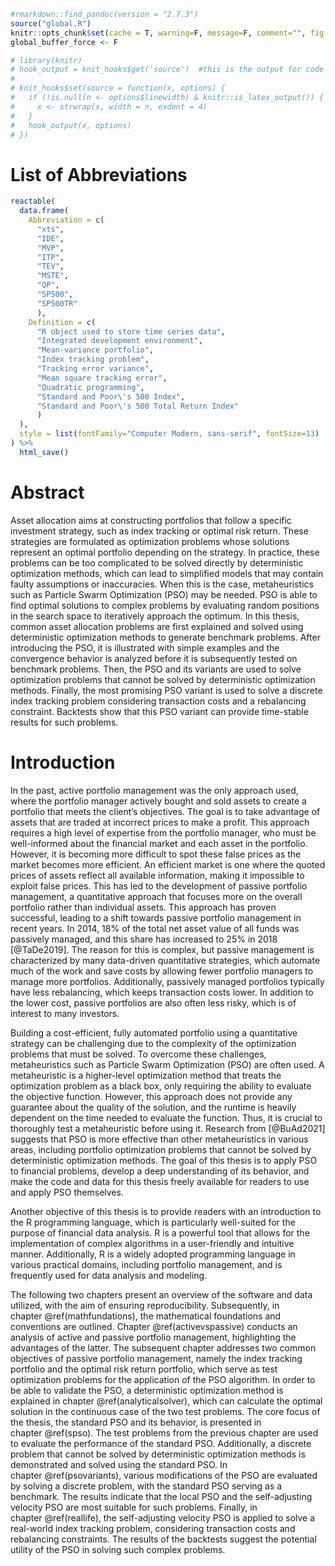 ```r
#rmarkdown::find_pandoc(version = "2.7.3")
source("global.R")
knitr::opts_chunk$set(cache = T, warning=F, message=F, comment="", fig.pos="H", out.extra="", size="fontsize{11}{12}\\selectfont ")
global_buffer_force <- F

# library(knitr)
# hook_output = knit_hooks$get('source')  #this is the output for code
# 
# knit_hooks$set(source = function(x, options) {
#   if (!is.null(n <- options$linewidth) & knitr::is_latex_output()) {
#     x <- strwrap(x, width = n, exdent = 4)
#   }
#   hook_output(x, options)
# })
```


\listoffigures



# List of Abbreviations {-}

```r
reactable(
  data.frame(
    Abbreviation = c(
      "xts", 
      "IDE",
      "MVP",
      "ITP", 
      "TEV",
      "MSTE",
      "QP",
      "SP500",
      "SP500TR"
      ),
    Definition = c(
      "R object used to store time series data", 
      "Integrated development environment",
      "Mean-variance portfolio",
      "Index tracking problem", 
      "Tracking error variance",
      "Mean square tracking error",
      "Quadratic programming",
      "Standard and Poor\'s 500 Index",
      "Standard and Poor\'s 500 Total Return Index"
      )
  ), 
  style = list(fontFamily="Computer Modern, sans-serif", fontSize=13)
) %>% 
  html_save()

```


# Abstract {-}
\pagenumbering{arabic}
Asset allocation aims at constructing portfolios that follow a specific investment strategy, such as index tracking or optimal risk return. These strategies are formulated as optimization problems whose solutions represent an optimal portfolio depending on the strategy. In practice, these problems can be too complicated to be solved directly by deterministic optimization methods, which can lead to simplified models that may contain faulty assumptions or inaccuracies. When this is the case, metaheuristics such as Particle Swarm Optimization (PSO) may be needed. PSO is able to find optimal solutions to complex problems by evaluating random positions in the search space to iteratively approach the optimum. In this thesis, common asset allocation problems are first explained and solved using deterministic optimization methods to generate benchmark problems. After introducing the PSO, it is illustrated with simple examples and the convergence behavior is analyzed before it is subsequently tested on benchmark problems. Then, the PSO and its variants are used to solve optimization problems that cannot be solved by deterministic optimization methods. Finally, the most promising PSO variant is used to solve a discrete index tracking problem considering transaction costs and a rebalancing constraint. Backtests show that this PSO variant can provide time-stable results for such problems.


# Introduction
In the past, active portfolio management was the only approach used, where the portfolio manager actively bought and sold assets to create a portfolio that meets the client's objectives. The goal is to take advantage of assets that are traded at incorrect prices to make a profit. This approach requires a high level of expertise from the portfolio manager, who must be well-informed about the financial market and each asset in the portfolio. However, it is becoming more difficult to spot these false prices as the market becomes more efficient. An efficient market is one where the quoted prices of assets reflect all available information, making it impossible to exploit false prices. This has led to the development of passive portfolio management, a quantitative approach that focuses more on the overall portfolio rather than individual assets. This approach has proven successful, leading to a shift towards passive portfolio management in recent years. In 2014, 18% of the total net asset value of all funds was passively managed, and this share has increased to 25% in 2018 [@TaDe2019]. The reason for this is complex, but passive management is characterized by many data-driven quantitative strategies, which automate much of the work and save costs by allowing fewer portfolio managers to manage more portfolios. Additionally, passively managed portfolios typically have less rebalancing, which keeps transaction costs lower. In addition to the lower cost, passive portfolios are also often less risky, which is of interest to many investors.

Building a cost-efficient, fully automated portfolio using a quantitative strategy can be challenging due to the complexity of the optimization problems that must be solved. To overcome these challenges, metaheuristics such as Particle Swarm Optimization (PSO) are often used. A metaheuristic is a higher-level optimization method that treats the optimization problem as a black box, only requiring the ability to evaluate the objective function. However, this approach does not provide any guarantee about the quality of the solution, and the runtime is heavily dependent on the time needed to evaluate the function. Thus, it is crucial to thoroughly test a metaheuristic before using it. Research from [@BuAd2021] suggests that PSO is more effective than other metaheuristics in various areas, including portfolio optimization problems that cannot be solved by deterministic optimization methods. The goal of this thesis is to apply PSO to financial problems, develop a deep understanding of its behavior, and make the code and data for this thesis freely available for readers to use and apply PSO themselves.

Another objective of this thesis is to provide readers with an introduction to the R programming language, which is particularly well-suited for the purpose of financial data analysis. R is a powerful tool that allows for the implementation of complex algorithms in a user-friendly and intuitive manner. Additionally, R is a widely adopted programming language in various practical domains, including portfolio management, and is frequently used for data analysis and modeling.

The following two chapters present an overview of the software and data utilized, with the aim of ensuring reproducibility. Subsequently, in chapter\ \@ref(mathfundations), the mathematical foundations and conventions are outlined. Chapter\ \@ref(activevspassive) conducts an analysis of active and passive portfolio management, highlighting the advantages of the latter. The subsequent chapter addresses two common objectives of passive portfolio management, namely the index tracking portfolio and the optimal risk return portfolio, which serve as test optimization problems for the application of the PSO algorithm. In order to be able to validate the PSO, a deterministic optimization method is explained in chapter\ \@ref(analyticalsolver), which can calculate the optimal solution in the continuous case of the two test problems. The core focus of the thesis, the standard PSO and its behavior, is presented in chapter\ \@ref(spso). The test problems from the previous chapter are used to evaluate the performance of the standard PSO. Additionally, a discrete problem that cannot be solved by deterministic optimization methods is demonstrated and solved using the standard PSO. In chapter\ \@ref(psovariants), various modifications of the PSO are evaluated by solving a discrete problem, with the standard PSO serving as a benchmark. The results indicate that the local PSO and the self-adjusting velocity PSO are most suitable for such problems. Finally, in chapter\ \@ref(reallife), the self-adjusting velocity PSO is applied to solve a real-world index tracking problem, considering transaction costs and rebalancing constraints. The results of the backtests suggest the potential utility of the PSO in solving such complex problems.


